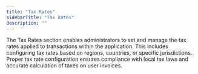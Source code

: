 ```yaml
---
title: "Tax Rates"
sidebarTitle: "Tax Rates"
description: ""
---
```


The Tax Rates section enables administrators to set and manage the tax rates applied to transactions within the application. This includes configuring tax rates based on regions, countries, or specific jurisdictions. Proper tax rate configuration ensures compliance with local tax laws and accurate calculation of taxes on user invoices.
